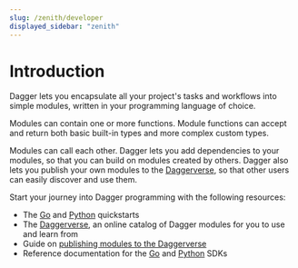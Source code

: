 ```yaml
---
slug: /zenith/developer
displayed_sidebar: "zenith"
---
```



# Introduction

<PartialExperimentalDocs />

Dagger lets you encapsulate all your project's tasks and workflows into simple modules, written in your programming language of choice.

Modules can contain one or more functions. Module functions can accept and return both basic built-in types and more complex custom types.

Modules can call each other. Dagger lets you add dependencies to your modules, so that you can build on modules created by others. Dagger also lets you publish your own modules to the [Daggerverse](https://daggerverse.dev), so that other users can easily discover and use them.

Start your journey into Dagger programming with the following resources:

- The [Go](./go/525021-quickstart.mdx) and [Python](./python/419481-quickstart.mdx) quickstarts
- The [Daggerverse](https://daggerverse.dev), an online catalog of Dagger modules for you to use and learn from
- Guide on [publishing modules to the Daggerverse](./821742-publishing-modules.mdx)
- Reference documentation for the [Go](https://pkg.go.dev/dagger.io/dagger) and [Python](https://dagger-io.readthedocs.org/) SDKs
